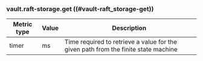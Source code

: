 ### vault.raft-storage.get ((#vault-raft_storage-get))

Metric type | Value | Description
----------- | ----- | -----------
timer       | ms    | Time required to retrieve a value for the given path from the finite state machine